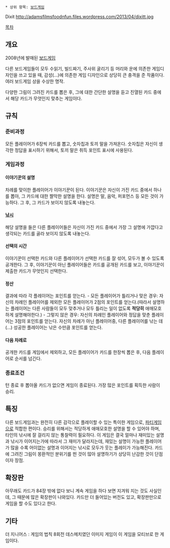  * 상위 항목: [[보드게임]]
Dixit
http://adamsfilmsfoodnfun.files.wordpress.com/2013/04/dixitt.jpg

[[목차]]

== 개요 ==
2008년에 발매된 [[보드게임]]

다른 보드게임들이 모두 수읽기, 빌드짜기, 주사위 굴리기 등 머리와 운에 의존한 게임디자인을 쓰고 있을 때, 감성(...)에 의존한 게임 디자인으로 상당히 큰 충격을 준 작품이다. 여러 보드게임 상을 수상한 명작.

다양한 그림이 그려진 카드를 뽑은 후, 그에 대한 간단한 설명을 듣고 진열된 카드 중에서 해당 카드가 무엇인지 맞추는 게임이다.

== 규칙 ==
=== 준비과정 ===
모든 플레이어가 6장씩 카드를 뽑고, 숫자칩과 토끼 말을 가져온다. 숫자칩은 자신이 생각한 정답을 표시하기 위해서, 토끼 말은 취득 포인트 표시에 사용된다.

=== 게임과정 ===
==== 이야기꾼의 설명 ====
차례를 맞이한 플레이어가 이야기꾼이 된다. 이야기꾼은 자신이 가진 카드 중에서 하나를 뽑아, 그 카드에 대한 짤막한 설명을 한다. 설명은 말, 음악, 퍼포먼스 등 모든 것이 가능하다. 그 후, 그 카드가 보이지 않도록 내놓는다.

==== [[낚시]] ====
해당 설명을 들은 다른 플레이어들은 자신이 가진 카드 중에서 가장 그 설명에 가깝다고 생각되는 카드를 골라 보이지 않도록 내놓는다.

==== 선택의 시간 ====
이야기꾼이 선택한 카드와 다른 플레이어가 선택한 카드를 잘 섞어, 모두가 볼 수 있도록 공개한다. 그 후, 이야기꾼이 아닌 플레이어들은 카드를 공개된 카드를 보고, 이야기꾼이 제출한 카드가 무엇인지 선택한다.

==== 정산 ====
결과에 따라 각 플레이어는 포인트를 얻는다.
- 모든 플레이어가 틀리거나 맞은 경우: 자신의 차례인 플레이어를 제외한 모든 플레이어가 2점의 포인트를 얻는다.(따라서 설명하는 플레이어는 다른 사람들이 모두 맞추거나 모두 틀리는 일이 없도록 '''적당히''' 애매모호하게 설명해야한다.)
- 그렇지 않은 경우: 자신의 차례인 플레이어와 정답을 맞춘 플레이어는 3점의 포인트를 얻는다. 자신의 차례가 아닌 플레이어중, 다른 플레이어를 낚는 데(...) 성공한 플레이어는 낚은 수만큼 포인트를 얻는다.

==== 다음 차례로 ====
공개한 카드를 게임에서 제외하고, 모든 플레이어가 카드를 한장씩 뽑은 후, 다음 플레이어로 순서를 넘긴다.

=== 종료조건 ===
턴 종료 후 뽑아올 카드가 없으면 게임이 종료된다. 가장 많은 포인트를 획득한 사람이 승리.

== 특징 ==
다른 보드게임과는 완전히 다른 감각으로 플레이할 수 있는 특이한 게임으로, [[파티게임]]으로 적합한 편이다. 승리를 위해서는 적당하게 애매모호한 설명을 할 수 있어야 하며, 타인의 낚시에 잘 걸리지 않는 통찰력이 필요하다.
이 게임은 결국 얼마나 재미있는 설명과 낚시가 이어지는가에 따라서 그 재미가 달라지는데, 재밌는 설명이 가능한 플레이어가 많을 수록 어이없는 설명과 이어지는 낚시로 모두가 웃는 플레이가 가능해진다.
카드에 그려진 그림이 몽환적인 분위기를 띈 것이 많아 설명하기가 상당히 난감한 것이 단점이자 장점.

== 확장판 ==

아무래도 카드가 84장 밖에 없다 보니 계속 게임을 하다 보면 지겨워 지는 것도 사실인데, 그 때문에 많은 확장판이 나와있다. 카드만 더 들어있는 버전도 있고, 확장판만으로 게임을 할 수도 있다고 한다.

== 기타 ==
더 지니어스 : 게임의 법칙 8회전 데스메치였던 이미지 게임이 이 게임을 모티브로 한 게임이다.
